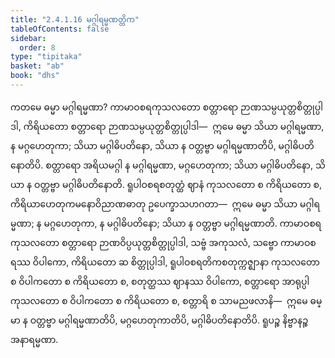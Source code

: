 ```yaml
---
title: "2.4.1.16 မဂ္ဂါရမ္မဏတ္တိက"
tableOfContents: false
sidebar:
  order: 8
type: "tipitaka"
basket: "ab"
book: "dhs"
---
```



<DynamicBreadcrumb />

<Division number="1429" book="dhs">

<Paragraph number="2135" book="dhs">
ကတမေ ဓမ္မာ မဂ္ဂါရမ္မဏာ? ကာမာဝစရကုသလတော စတ္တာရော ဉာဏသမ္ပယုတ္တစိတ္တုပ္ပါဒါ, ကိရိယတော စတ္တာရော ဉာဏသမ္ပယုတ္တစိတ္တုပ္ပါဒါ—  ဣမေ ဓမ္မာ သိယာ မဂ္ဂါရမ္မဏာ, န မဂ္ဂဟေတုကာ; သိယာ မဂ္ဂါဓိပတိနော, သိယာ န ဝတ္တဗ္ဗာ မဂ္ဂါရမ္မဏာတိပိ, မဂ္ဂါဓိပတိနောတိပိ. စတ္တာရော အရိယမဂ္ဂါ န မဂ္ဂါရမ္မဏာ, မဂ္ဂဟေတုကာ; သိယာ မဂ္ဂါဓိပတိနော, သိယာ န ဝတ္တဗ္ဗာ မဂ္ဂါဓိပတိနောတိ. ရူပါဝစရစတုတ္ထံ ဈာနံ ကုသလတော စ ကိရိယတော စ, ကိရိယာဟေတုကမနောဝိညာဏဓာတု ဥပေက္ခာသဟဂတာ—  ဣမေ ဓမ္မာ သိယာ မဂ္ဂါရမ္မဏာ; န မဂ္ဂဟေတုကာ, န မဂ္ဂါဓိပတိနော; သိယာ န ဝတ္တဗ္ဗာ မဂ္ဂါရမ္မဏာတိ. ကာမာဝစရကုသလတော စတ္တာရော ဉာဏဝိပ္ပယုတ္တစိတ္တုပ္ပါဒါ, သဗ္ဗံ အကုသလံ, သဗ္ဗော ကာမာဝစရဿ ဝိပါကော, ကိရိယတော ဆ စိတ္တုပ္ပါဒါ, ရူပါဝစရတိကစတုက္ကဇ္ဈာနာ ကုသလတော စ ဝိပါကတော စ ကိရိယတော စ, စတုတ္ထဿ ဈာနဿ ဝိပါကော, စတ္တာရော အာရုပ္ပါ ကုသလတော စ ဝိပါကတော စ ကိရိယတော စ, စတ္တာရိ စ သာမညဖလာနိ—  ဣမေ ဓမ္မာ န ဝတ္တဗ္ဗာ မဂ္ဂါရမ္မဏာတိပိ, မဂ္ဂဟေတုကာတိပိ, မဂ္ဂါဓိပတိနောတိပိ. ရူပဉ္စ နိဗ္ဗာနဉ္စ အနာရမ္မဏာ.
</Paragraph>
</Division>